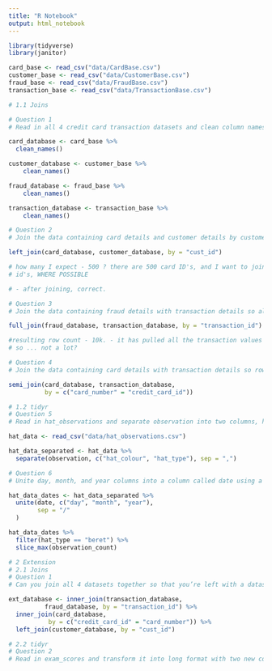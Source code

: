 ```yaml
---
title: "R Notebook"
output: html_notebook
---
```


```r
library(tidyverse)
library(janitor)

card_base <- read_csv("data/CardBase.csv")
customer_base <- read_csv("data/CustomerBase.csv")
fraud_base <- read_csv("data/FraudBase.csv")
transaction_base <- read_csv("data/TransactionBase.csv")

```

```r
# 1.1 Joins

# Question 1
# Read in all 4 credit card transaction datasets and clean column names.

card_database <- card_base %>%
  clean_names()

customer_database <- customer_base %>%
    clean_names()

fraud_database <- fraud_base %>%
    clean_names()

transaction_database <- transaction_base %>%
    clean_names()

```

```r
# Question 2
# Join the data containing card details and customer details by customer id, so that all records of card details and any matching records in customer details are kept. Before you run the code, think about how many rows you expect to see after joining.

left_join(card_database, customer_database, by = "cust_id")

# how many I expect - 500 ? there are 500 card ID's, and I want to join customer
# id's, WHERE POSSIBLE

# - after joining, correct. 

```


```r
# Question 3
# Join the data containing fraud details with transaction details so all rows of both tables are kept. What does the resulting row number tell you?

full_join(fraud_database, transaction_database, by = "transaction_id")

#resulting row count - 10k. - it has pulled all the transaction values across?
# so ... not a lot?

```

```r
# Question 4
# Join the data containing card details with transaction details so rows from card details which have matching ones in the second are returned, but only return rows in the first table once.

semi_join(card_database, transaction_database,
          by = c("card_number" = "credit_card_id"))

```

```r
# 1.2 tidyr
# Question 5
# Read in hat_observations and separate observation into two columns, hat_colour and hat_type.

hat_data <- read_csv("data/hat_observations.csv")

hat_data_separated <- hat_data %>%
  separate(observation, c("hat_colour", "hat_type"), sep = ",")

```

```r
# Question 6
# Unite day, month, and year columns into a column called date using a suitable separator. Then find the date where the most berets were observed.

hat_data_dates <- hat_data_separated %>%
  unite(date, c("day", "month", "year"),
        sep = "/"
  )

hat_data_dates %>%
  filter(hat_type == "beret") %>%
  slice_max(observation_count)

```


```r
# 2 Extension
# 2.1 Joins
# Question 1
# Can you join all 4 datasets together so that you’re left with a dataset that looks like below with 109 rows and 12 columns?

ext_database <- inner_join(transaction_database,
          fraud_database, by = "transaction_id") %>%
  inner_join(card_database,
           by = c("credit_card_id" = "card_number")) %>%
  left_join(customer_database, by = "cust_id")

```

```r
# 2.2 tidyr
# Question 2
# Read in exam_scores and transform it into long format with two new columns exam_question and score. Then, using separate and select, remove superfluous information from the values in exam_question



```


